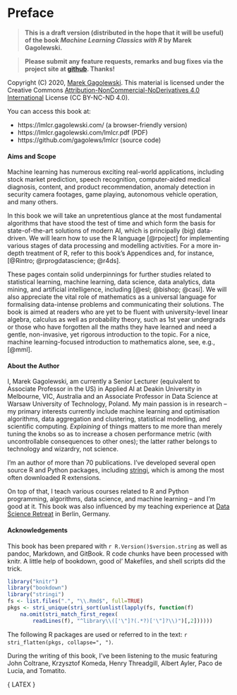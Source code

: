 # Preface {.unnumbered}

<!-- (C) 2020 Marek Gagolewski, https://www.gagolewski.com -->


> **This is a draft version (distributed in the hope that it will be useful)
of the book *Machine Learning Classics with R*
by Marek Gagolewski.**

> **Please submit any feature requests, remarks and bug fixes
via the project site at [github](https://github.com/gagolews/lmlcr/issues). Thanks!**


Copyright (C) 2020, [Marek Gagolewski](https://www.gagolewski.com).
This material is licensed under the Creative Commons
[Attribution-NonCommercial-NoDerivatives 4.0 International](https://creativecommons.org/licenses/by-nc-nd/4.0/)
License (CC BY-NC-ND 4.0).

You can access this book at:

* https://lmlcr.gagolewski.com/ (a browser-friendly version)
* https://lmlcr.gagolewski.com/lmlcr.pdf (PDF)
* https://github.com/gagolews/lmlcr (source code)



<!-- ![](figures/cover) -->


#### Aims and Scope  {.unnumbered}


Machine learning has numerous exciting real-world applications,
including stock market prediction, speech recognition,
computer-aided medical diagnosis, content, and product recommendation,
anomaly detection in security camera footages, game playing,
autonomous vehicle operation, and many others.

In this book we will take an unpretentious glance at the most fundamental
algorithms that have stood the test of time and which  form
the basis for state-of-the-art solutions of modern AI,
which is principally (big) data-driven.
We will learn how to use the R language [@rpoject]
for implementing various stages
of data processing and modelling activities.
For a more in-depth treatment of R, refer to this book's Appendices
and, for instance, [@Rintro; @rprogdatascience; @r4ds].

These pages contain solid underpinnings for further studies
related to statistical learning, machine learning,
data science, data analytics,
data mining, and artificial intelligence,
including [@esl; @bishop; @casi].
We will also appreciate the vital role of mathematics as a universal
language for formalising data-intense problems and communicating their
solutions. The book is aimed at readers who are yet to be fluent with
university-level linear algebra, calculus as well as probability theory,
such as 1st year undergrads or those who have forgotten
all the maths they have learned and need a gentle, non-invasive,
yet rigorous introduction to the topic.
For a nice, machine learning-focused introduction to mathematics alone,
see, e.g., [@mml].


<!-- TODO: This book is structured as follows. -->

<!-- TODO: This book is non-standard in the way that:
* it doesn't assume that the reader is familiar with the concept
of probability, unlike many other books on statistical learning (especially with the
use of the R language)
* it only assumes high school-level mathematics; basic linear algebra concepts
(of which matrix multiplication is the most difficult one) are explained;
there is some reference to function differentiation, however the material is optional
and marked with an asterisk;
I am aware of the fact that some readers might struggle with the $\sum$ notation
for summation, but this is explained in the book;
I hope this book is a nice appreciation of the higher maths courses such as
linear algebra, calculus, discrete maths as well as probability and statistics
* then, once the math groundwork is laid, the reader will be ready for other
excellent books, like ESL, Bishop etc.
* it takes an algorithmic approach to the description of machine learning models
(yet, the models are not treated as black-boxes; we don't just apply functions
from different packages, but try to implement them on our own)
* it doesn't  assume any prior exposure to programming languages;
essential R basics are introduced in a rigorous manner and are self-contained;
it's not going to be easy, but all the building blocks (together with exercises)
are provided
* it demystifies and deconstructs the "coolness" of AI -- putting
all the hype aside, super-duper-tensor-GPU-cloud-self-driving-1-billion-revenue-
you-must-buy-our-products, it demonstrates that the basic concepts behind most methods
have been known for decades (basically, our computers are now much faster
and we have much more data, that's it); you don't need to be excited
about each new product, new toolbox, new algorithms (and don't FOMO!);
stay calm, it's just an old dog that learned new tricks.

instead of finding examples of datasets where ml methods work
("good datasets are hard to find")
the author took a few realistic databases and.... well, showed
how to solve the problems with the methods that don't work ;)


you might want to become a ML engineer or data analyst/scientist
or use the methods in your research

greedy companies store a lot of data about their customers --
you might want to understand the principles behind the methods they use
to recommend you that ad or product


We would like to appreciate the role of open source software.
Most started as non-for-profit and it's beautiful that some of them
continue this way.
Not everything is for sale. Not everything has its price.
Let's not forget it.




We need more than just ML:

Mathematical modelling, differential equations, discrete maths

Statistics for small samples but not needed for big data




It's not all in the data, real life processes are not static

Machine learning models are inherently static, they describe today. Tomorrow may be different, especially if people start to trick the system. Think spam detection , spammers will change their behaviour as new detection algorithms arise

People are smarter than your think, they will challenge the system, by choosing a quality metric you change the direction, but can you really predict what other factors gonna be like when we get there?


Examples : covid prediction not taking into account country policies and other things going on

Garmin vo2max estimation and the risk of going mad/overtraining



 *AI is a tool*.
Yes, AI is really useful, but it's not a remedy for all our problems.


Behind every success story related to  AI, there are always people involved. Sometimes large
teams of:

* those who deal with hardware, data storage, high performance computing
* those who wrangle data, fit models to data and develop prototypes
* those who are responsible for making the algorithms
work well in production environments
* those who are responsible for providing you
with software/algorithms/models that enable everyone to perform the above,
e.g., languages such as R and Python, libraries, packages

You can call them data engineers, data analysts, machine learning engineers,
data scientists, whatever.

Oftentimes, especially in introductory courses such as this one,
a "static" view on the problem domain must be assumed (for the so much
required simplicity) -- that there is something to learn about a dataset
and the reality it comes from never changes.
However, the truth is that "all things are flowing" (Heraclitus' *panta rhei*),
and some systems are already outdated at the time when they go into production.
Also, people themselves might change their behaviours when interacting
with an ML system.
Notably, some systems have an inherent ability to adapt based on forthcoming
observations as well
(learn to modify its behaviour *on-line*)


Good introduction to probability and statistics:

{R. Bartoszyński and M. Niewiadomska-Bugaj},
{Probability and Statistical Inference},
{Wiley},
{2008}

{J.E. Gentle},
{Theory of Statistics}


Information theory:

{D.J.C. MacKay}
{Information Theory, Inference, and Learning Algorithms}
{Cambridge University Press}
{2003}



So which classifier is the best? No free lunch!

-->




#### About the Author  {.unnumbered}


I, Marek Gagolewski, am currently a Senior Lecturer (equivalent to Associate Professor in the US)
in Applied AI at Deakin University in Melbourne, VIC, Australia
and an Associate Professor in Data Science at Warsaw University of Technology,
Poland. My main passion is in research -- my primary interests currently include
machine learning and optimisation algorithms, data aggregation and clustering,
statistical modelling, and scientific computing.
*Explaining* of things matters to me more than merely tuning the knobs
so as to increase a chosen performance metric (with uncontrollable consequences
to other ones); the latter rather belongs to technology and wizardry,
not science.

I'm an author of more than 70 publications.
I've developed several open source R and Python packages, including
[stringi](http://www.gagolewski.com/software/stringi/),
which is among the most often downloaded R extensions.

On top of that, I teach various courses related to
R and Python programming, algorithms,
data science, and machine learning -- and I'm good at it.
This book was also influenced by my teaching experience at
[Data Science Retreat](https://datascienceretreat.com) in Berlin, Germany.





#### Acknowledgements  {.unnumbered}

This book has been prepared with `r R.Version()$version.string`
as well as pandoc, Markdown, and GitBook.
R code chunks have been processed with knitr.
A little help of bookdown, good ol' Makefiles, and shell scripts
did the trick.


```r
library("knitr")
library("bookdown")
library("stringi")
fs <- list.files(".", "\\.Rmd$", full=TRUE)
pkgs <- stri_unique(stri_sort(unlist(lapply(fs, function(f)
    na.omit(stri_match_first_regex(
        readLines(f), "^library\\(['\"]?(.*?)['\"]?\\)")[,2])))))
```

The following R packages are used or referred to in the text:
`r stri_flatten(pkgs, collapse=", ")`.

During the writing of this book, I've been listening to the music
featuring John Coltrane, Krzysztof Komeda,
Henry Threadgill, Albert Ayler, Paco de Lucia, and Tomatito.



{ LATEX \mainmatter }
